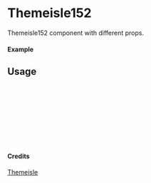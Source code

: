 
<Meta of={Themeisle152} title="Themeisle/Themeisle152" />

# Themeisle152

Themeisle152 component with different props.

#### Example

<Canvas of={Themeisle152.Primary} />

## Usage

```ts
import { Themeisle152 } from "yadl-ui";

const Example = () => {
  return (
      <Themeisle152 />
  );
};

export default Example;
```

#### Credits
[Themeisle](https://themeisle.com/illustrations)
